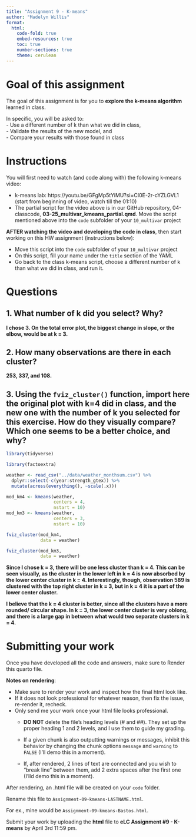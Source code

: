 ```yaml
---
title: "Assignment 9 - K-means"
author: "Madelyn Willis"  
format:
  html:
    code-fold: true 
    embed-resources: true
    toc: true
    number-sections: true
    theme: cerulean
---
```


# Goal of this assignment  
The goal of this assignment is for you to **explore the k-means algorithm** learned in class.  

In specific, you will be asked to:  
  - Use a different number of k than what we did in class,  
  - Validate the results of the new model, and  
  - Compare your results with those found in class  

# Instructions  
You will first need to watch (and code along with) the following k-means video:

  - k-means lab: https://youtu.be/GFgMp5tYiMU?si=CI0E-2r-cYZLGVL1 (start from beginning of video, watch till the 01:10)  
  - The partial script for the video above is in our GitHub repository, 04-classcode, **03-25_multivar_kmeans_partial.qmd**. Move the script mentioned above into the `code` subfolder of your `10_multivar` project
  
**AFTER watching the video and developing the code in class**, then start working on this HW assignment (instructions below):

  - Move this script into the `code` subfolder of your `10_multivar` project  
  - On this script, fill your name under the `title` section of the YAML  
  - Go back to the class k-means script, choose a different number of k than what we did in class, and run it.    

# Questions  
## 1. What number of k did you select? Why?  

**I chose 3. On the total error plot, the biggest change in slope, or the elbow, would be at k = 3. **

## 2. How many observations are there in each cluster?  

**253, 337, and 108.**

## 3. Using the `fviz_cluster()` function, import here the original plot with k=4 did in class, and the new one with the number of k you selected for this exercise. How do they visually compare? Which one seems to be a better choice, and why? 

```r
library(tidyverse)

library(factoextra)

weather <- read_csv("../data/weather_monthsum.csv") %>%
  dplyr::select(-c(year:strength_gtex)) %>%
  mutate(across(everything(), ~scale(.x)))

mod_km4 <- kmeans(weather,
                  centers = 4,
                  nstart = 10)
mod_km3 <- kmeans(weather,
                  centers = 3,
                  nstart = 10)

fviz_cluster(mod_km4,
             data = weather)

fviz_cluster(mod_km3,
             data = weather)
```

**Since I chose k = 3, there will be one less cluster than k = 4. This can be seen visually, as the cluster in the lower left in k = 4 is now absorbed by the lower center cluster in k = 4. Interestingly, though, observation 589 is clustered with the top right cluster in k = 3, but in k = 4 it is a part of the lower center cluster. **

**I believe that the k = 4 cluster is better, since all the clusters have a more rounded/ circular shape. In k = 3, the lower center cluster is very oblong, and there is a large gap in between what would two separate clusters in k = 4. **


# Submitting your work  
Once you have developed all the code and answers, make sure to Render this quarto file.  

**Notes on rendering**:  

- Make sure to render your work and inspect how the final html look like.  
- If it does not look professional for whatever reason, then fix the issue, re-render it, recheck.  
- Only send me your work once your html file looks professional.  
  - **DO NOT** delete the file's heading levels (# and ##). They set up the proper heading 1 and 2 levels, and I use them to guide my grading.  
  - If a given chunk is also outputting warnings or messages, inhibit this behavior by changing the chunk options `message` and `warning` to `FALSE` (I'll demo this in a moment).  
  
  - If, after rendered, 2 lines of text are connected and you wish to "break line" between them, add 2 extra spaces after the first one (I'lld demo this in a moment).  

After rendering, an .html file will be created on your `code` folder.  

Rename this file to `Assignment-09-kmeans-LASTNAME.html`.    

For ex., mine would be `Assignment-09-kmeans-Bastos.html`.

Submit your work by uploading the **html** file to **eLC Assignment #9 - K-means** by April 3rd 11:59 pm.  
  




